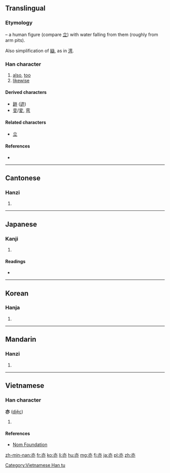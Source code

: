 {{also|赤}}
==Translingual==
{{stroke order}}

===Etymology===
{{liushu|i}} – a human figure (compare [[立]]) with water falling from them (roughly from arm pits).

Also simplification of [[䜌]], as in [[湾]].

===Han character===
{{Han char|rn=8|rad=亠|as=04|sn=6|four=0033<sub>0</sub>|canj=卜中弓金 (YLNC)}}

# [[also]], [[too]]
# [[likewise]]

====Derived characters====
* [[跡]] ([[迹]])
* [[变]]/[[変]], [[弯]] {{qualifier|as simplification of [[䜌]]}}

====Related characters====
* [[立]]

====References====
* {{Han ref|kx=0088.090|dkj=00293|dj=0187.010|hdz=10281.030|uh=4EA6|ud=20134|bh=A5E7|bd=42471}}

----

==Cantonese==

===Hanzi===
{{yue-hanzi|jyut=jik6|y=yik6}}

# {{defn|lang=yue|sort=亠04}}

----

==Japanese==

===Kanji===
{{ja-kanji|grade=8|rs=亠04}}

# {{defn|lang=ja|sort=亠04}}

====Readings====
* {{ja-readings|on=[[えき]] (eki), [[やく]] (yaku)|kun=[[また]] (mata)}}

----

==Korean==

===Hanja===
{{ko-hanja|hangeul=역|rv=yeok|mr=yŏk}}

# {{defn|lang=ko|sort=亠04}}

----

==Mandarin==

===Hanzi===
{{cmn-hanzi|pin=[[yì]] ([[yi4]])|wg=i<sup>4</sup>}}

# {{defn|lang=cmn|sort=亠04}}

----

==Vietnamese==

===Han character===
'''亦''' ([[diệc]])

# {{defn|lang=vi}}

====References====
*[http://nomfoundation.org/common/nom_details.php?codepoint=4ea6 Nom Foundation]

[[Category:Vietnamese Han tu]]

[[zh-min-nan:亦]]
[[fr:亦]]
[[ko:亦]]
[[li:亦]]
[[hu:亦]]
[[mg:亦]]
[[fj:亦]]
[[ja:亦]]
[[pl:亦]]
[[zh:亦]]